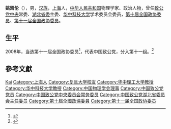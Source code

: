 '''姚凯伦'''（{{bd|1944年||}}），男，[[汉族|汉族]]，[[上海|上海]]人，[[中华人民共和国|中华人民共和国]]物理学家、政治人物，曾任[[致公党中央|致公党中央]]常委、[[中国致公党湖北省委员会|湖北省委]]主委、[[华中科技大学|华中科技大学]]学术委员会委员，[[第十届全国政协委员|第十届全国政协委员]]、[[第十一届全国政协委员|第十一届全国政协委员]]。

== 生平 ==
2008年，当选第十一届全国政协委员<ref>{{cite news|title=第十一届全国政协委员名单|url=http://www.indaa.com.cn/zt/2009qglh/zxzs/200903/t20090303_127573.html|accessdate=2013-04-09|newspaper=新华社北京1月25日电 中国人民政治协商会议第十一届全国委员会委员名单(共2237人，2008年1月25日政协第十届全国委员会常务委员会第二十次会议通过)|date=2008年1月25日|deadurl=yes|archiveurl=https://web.archive.org/web/20130928014403/http://www.indaa.com.cn/zt/2009qglh/zxzs/200903/t20090303_127573.html|archivedate=2013年9月28日}}</ref>，代表中国致公党，分入第十一组。<ref>{{cite news|title=全国政协信息-姚凯伦|url=http://www.cppcc.gov.cn/CMS/wylibary/showJcwyxtInfoWylibary.action?tabJcwyxt.guid=11W0003980&wytype=wjwy|accessdate=2013-04-11|newspaper=全国政协委员会|archive-date=2016-03-05|archive-url=https://web.archive.org/web/20160305001404/http://www.cppcc.gov.cn/CMS/wylibary/showJcwyxtInfoWylibary.action?tabJcwyxt.guid=11W0003980&wytype=wjwy|dead-url=no}}</ref>

== 參考文獻 ==
{{reflist}}

{{中国政治人物小作品}}
{{Navboxes 
| title  = 姚凯伦在[[中国物理学会|中国物理学会]]的职务
| list1  =
{{中国物理学会第六届理事会}}
}}
{{Navboxes 
| title  = 姚凯伦在[[中国致公党|中国致公党]]的职务
| list1  =
{{中国致公党第十三届中央委员会}}
}}

{{Authority control}}
{{DEFAULTSORT:Yao姚}}
[[Category:姚姓|Kai]]
[[Category:上海人|Category:上海人]]
[[Category:复旦大学校友|Category:复旦大学校友]]
[[Category:华中理工大学教授|Category:华中理工大学教授]]
[[Category:华中科技大学教授|Category:华中科技大学教授]]
[[Category:中国物理学会理事|Category:中国物理学会理事]]
[[Category:中国致公党党员|Category:中国致公党党员]]
[[Category:中国致公党中央委员会常务委员|Category:中国致公党中央委员会常务委员]]
[[Category:中国致公党湖北省委员会主任委员|Category:中国致公党湖北省委员会主任委员]]
[[Category:第十屆全國政協委員|Category:第十屆全國政協委員]]
[[Category:第十一届全国政协委员|Category:第十一届全国政协委员]]